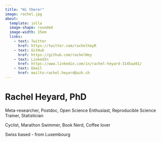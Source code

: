 ```yaml
---
title: "Hi there!"
image: rachel.jpg
about: 
  template: jolla
  image-shape: rounded
  image-width: 15em
  links:
    - text: Twitter
      href: https://twitter.com/rachelheyR
    - text: GitHub
      href: https://github.com/rachelHey
    - text: LinkedIn
      href: https://www.linkedin.com/in/rachel-heyard-3145aa91/
    - text: Email
      href: mailto:rachel.heyard@uzh.ch
---
```


# Rachel Heyard, PhD

Meta-researcher, Postdoc, Open Science Enthusiast, Reproducible Science Trainer, Statistician

Cyclist, Marathon Swimmer, Book Nerd, Coffee lover

Swiss based - from Luxembourg

